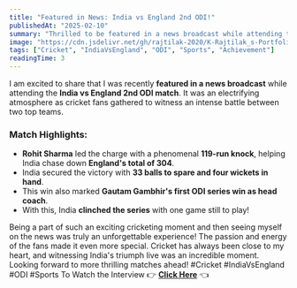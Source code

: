 ```yaml
---
title: "Featured in News: India vs England 2nd ODI!"
publishedAt: "2025-02-10"
summary: "Thrilled to be featured in a news broadcast while attending the India vs England 2nd ODI match, where India secured a thrilling series win!"
image: "https://cdn.jsdelivr.net/gh/rajtilak-2020/K-Rajtilak_s-Portfolio-V4@main/assets/images/news2.webp"
tags: ["Cricket", "IndiaVsEngland", "ODI", "Sports", "Achievement"]
readingTime: 3
---
```



I am excited to share that I was recently **featured in a news broadcast** while attending the **India vs England 2nd ODI match**. It was an electrifying atmosphere as cricket fans gathered to witness an intense battle between two top teams.

### Match Highlights:
- **Rohit Sharma** led the charge with a phenomenal **119-run knock**, helping India chase down **England's total of 304**.
- India secured the victory with **33 balls to spare and four wickets in hand**.
- This win also marked **Gautam Gambhir's first ODI series win as head coach**.
- With this, India **clinched the series** with one game still to play!

Being a part of such an exciting cricketing moment and then seeing myself on the news was truly an unforgettable experience! The passion and energy of the fans made it even more special.
Cricket has always been close to my heart, and witnessing India's triumph live was an incredible moment. Looking forward to more thrilling matches ahead!
#Cricket #IndiaVsEngland #ODI #Sports
To Watch the Interview 👉 [**Click Here**](https://youtu.be/kR3q4eL5W6M?t=20m1s) 👈
